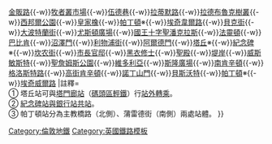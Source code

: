 {{鐵道路線|
| 模板名稱 = 環線 (倫敦地鐵)
| 名稱 =[[File:Circle line roundel (no text).svg|20px]] [[倫敦地鐵]][[環線 (倫敦地鐵)|環線]]
| 代表色 = #{{LUL color|Circle}}
| 背景顏色 = #FFFFFF
| 車站列表 = [[漢默史密斯站 (漢默史密斯及城市線和環線)|漢默史密斯]]{{-w}}[[金販路站|金販路]]{{-w}}[[牧者叢市場站|牧者叢市場]]{{-w}}[[伍德巷站|伍德巷]]{{-w}}[[拉蒂默路站|拉蒂默路]]{{-w}}[[拉德布魯克樹叢站|拉德布魯克樹叢]]{{-w}}[[西邦爾公園站|西邦爾公園]]{{-w}}[[皇家橡站|皇家橡]]{{-w}}[[帕丁頓站 (環線和漢默史密斯及城市線)|帕丁頓]]※{{-w}}[[埃奇韋爾路站 (環線、區域線和漢默史密斯及城市線)|埃奇韋爾路]]{{-w}}[[貝克街站|貝克街]]{{-w}}[[大波特蘭街站|大波特蘭街]]{{-w}}[[尤斯頓廣場站|尤斯頓廣場]]{{-w}}[[國王十字聖潘克拉斯站|國王十字聖潘克拉斯]]{{-w}}[[法靈頓站|法靈頓]]{{-w}}[[巴比肯站|巴比肯]]{{-w}}[[沼澤門站|沼澤門]]{{-w}}[[利物浦街車站#利物浦街地鐵站|利物浦街]]{{-w}}[[阿爾德門站|阿爾德門]]{{-w}}[[塔丘站|塔丘]]※{{-w}}[[銀行及紀念碑站|紀念碑]]※{{-w}}[[坎農街站|坎农街]]{{-w}}[[市長官邸站|市長官邸]]{{-w}}[[黑衣修士站|黑衣修士]]{{-w}}[[聖殿站|聖殿]]{{-w}}[[堤岸站|堤岸]]{{-w}}[[西敏站|威斯敏斯特]]{{-w}}[[聖詹姆斯公園站|聖詹姆斯公園]]{{-w}}[[維多利亞車站 (倫敦)#維多利亞地鐵站|維多利亞]]{{-w}}[[斯隆廣場站|斯隆廣場]]{{-w}}[[南肯辛頓站|南肯辛頓]]{{-w}}[[格洛斯特路站|格洛斯特路]]{{-w}}[[高街肯辛頓站|高街肯辛頓]]{{-w}}[[諾丁山門站|諾丁山門]]{{-w}}[[貝斯沃特站|貝斯沃特]]{{-w}}[[帕丁頓站 (貝克盧線、環線和區域線)|帕丁頓]]※{{-w}}[[埃奇威爾路站 (環線、區域線和漢默史密斯及城市線)|埃奇威爾路]]
|註釋=<br/>① 塔丘站可與[[塔門廊站]]（[[碼頭區輕軌鐵路|碼頭區輕鐵]]）行[[站外轉乘]]。<br/>② [[銀行站與紀念碑站|紀念碑站與銀行站]][[共構與共站|共站]]。<br/>③ 帕丁頓站分為主教橋路（北側）、蒲雷德街（南側）兩處站體。
}}<noinclude>
[[Category:倫敦地鐵]]
[[Category:英國鐵路模板]]
</noinclude>
